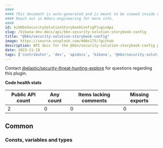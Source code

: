 ```yaml
---
####
#### This document is auto-generated and is meant to be viewed inside our experimental, new docs system.
#### Reach out in #docs-engineering for more info.
####
id: kibKbnSecuritySolutionStorybookConfigPluginApi
slug: /kibana-dev-docs/api/kbn-security-solution-storybook-config
title: "@kbn/security-solution-storybook-config"
image: https://source.unsplash.com/400x175/?github
description: API docs for the @kbn/security-solution-storybook-config plugin
date: 2023-11-18
tags: ['contributor', 'dev', 'apidocs', 'kibana', '@kbn/security-solution-storybook-config']
---
```




Contact [@elastic/security-threat-hunting-explore](https://github.com/orgs/elastic/teams/security-threat-hunting-explore) for questions regarding this plugin.

**Code health stats**

| Public API count  | Any count | Items lacking comments | Missing exports |
|-------------------|-----------|------------------------|-----------------|
| 2 | 0 | 0 | 0 |

## Common

### Consts, variables and types
<DocDefinitionList data={kbnSecuritySolutionStorybookConfigObj.common.misc}/>


